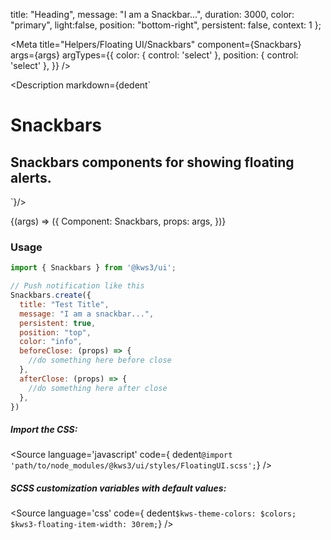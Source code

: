 
  title: "Heading",
  message: "I am a Snackbar...",
  duration: 3000,
  color: "primary",
  light:false,
  position: "bottom-right",
  persistent: false,
  context: 1
};

<Meta
  title="Helpers/Floating UI/Snackbars"
  component={Snackbars}
  args={args}
  argTypes={{
    color: {
      control: 'select'
    },
    position: {
      control: 'select'
    },
  }}
/>

<Description markdown={dedent`
# Snackbars
## Snackbars components for showing floating alerts.
`}/>

<Canvas>
  <Story
  name="Snackbars"
  args={args}
  >
  {(args) => ({
    Component: Snackbars,
    props: args,
  })}
  </Story>
</Canvas>

<ArgsTable story="Snackbars" />


### Usage
```js
import { Snackbars } from '@kws3/ui';

// Push notification like this
Snackbars.create({
  title: "Test Title",
  message: "I am a snackbar...",
  persistent: true,
  position: "top",
  color: "info",
  beforeClose: (props) => {
    //do something here before close
  },
  afterClose: (props) => {
    //do something here after close
  },
})
```


##### Import the CSS:
<Source
  language='javascript'
  code={ dedent`@import 'path/to/node_modules/@kws3/ui/styles/FloatingUI.scss';`}
/>

##### SCSS customization variables with default values:
<Source
  language='css'
  code={ dedent`
    $kws-theme-colors: $colors;
    $kws3-floating-item-width: 30rem;
  `}
/>